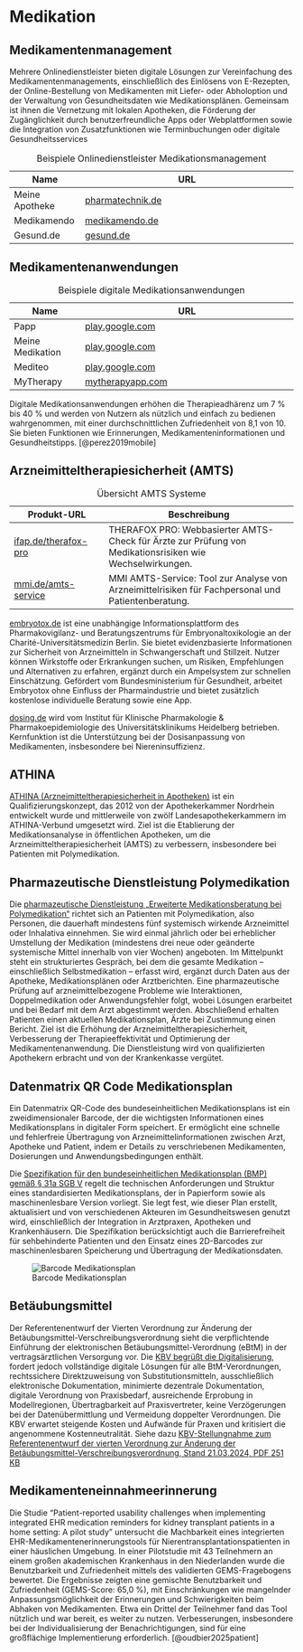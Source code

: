 # Medikation

## Medikamentenmanagement

Mehrere Onlinedienstleister bieten digitale Lösungen zur Vereinfachung des Medikamentenmanagements, einschließlich des Einlösens von E-Rezepten, der Online-Bestellung von Medikamenten mit Liefer- oder Abholoption und der Verwaltung von Gesundheitsdaten wie Medikationsplänen. Gemeinsam ist ihnen die Vernetzung mit lokalen Apotheken, die Förderung der Zugänglichkeit durch benutzerfreundliche Apps oder Webplattformen sowie die Integration von Zusatzfunktionen wie Terminbuchungen oder digitale Gesundheitsservices

| Name                  | URL                                                                 |
|-----------------------|---------------------------------------------------------------------|
| Meine Apotheke        | [pharmatechnik.de](https://www.pharmatechnik.de/app-und-web-meine-apotheke) |
| Medikamendo           | [medikamendo.de](https://medikamendo.de/)                           |
| Gesund.de             | [gesund.de](https://www.gesund.de/)                                 |

: Beispiele Onlinedienstleister Medikationsmanagement

## Medikamentenanwendungen

| Name                  | URL                                                                 |
|-----------------------|---------------------------------------------------------------------|
| Papp                  | [play.google.com](https://play.google.com/store/apps/details?id=com.rwthaachen.papp) |
| Meine Medikation      | [play.google.com](https://play.google.com/store/apps/details?id=de.barmer.meinemedikation) |
| Mediteo               | [play.google.com](https://play.google.com/store/apps/details?id=com.mediteo.mobile) |
| MyTherapy             | [mytherapyapp.com](https://www.mytherapyapp.com/de/app-zum-bundeseinheitlichen-medikationsplan-scan) |

: Beispiele digitale Medikationsanwendungen

Digitale Medikationsanwendungen erhöhen die Therapieadhärenz um 7 % bis 40 % und werden von Nutzern als nützlich und einfach zu bedienen wahrgenommen, mit einer durchschnittlichen Zufriedenheit von 8,1 von 10. Sie bieten Funktionen wie Erinnerungen, Medikamenteninformationen und Gesundheitstipps. [@perez2019mobile]

## Arzneimitteltherapiesicherheit (AMTS)

| Produkt-URL                                     | Beschreibung                                                                                   |
|-------------------------------------------------|------------------------------------------------------------------------------------------------|
| [ifap.de/therafox-pro](https://www.ifap.de/deu_de/lp/therafox-pro-fuer-aerzte.html) | THERAFOX PRO: Webbasierter AMTS-Check für Ärzte zur Prüfung von Medikationsrisiken wie Wechselwirkungen. |
| [mmi.de/amts-service](https://www.mmi.de/mmi-pharmindex/mmi-amts-service)           | MMI AMTS-Service: Tool zur Analyse von Arzneimittelrisiken für Fachpersonal und Patientenberatung.       |

: Übersicht AMTS Systeme

[embryotox.de](https://www.embryotox.de/) ist eine unabhängige Informationsplattform des Pharmakovigilanz- und Beratungszentrums für Embryonaltoxikologie an der Charité-Universitätsmedizin Berlin. Sie bietet evidenzbasierte Informationen zur Sicherheit von Arzneimitteln in Schwangerschaft und Stillzeit. Nutzer können Wirkstoffe oder Erkrankungen suchen, um Risiken, Empfehlungen und Alternativen zu erfahren, ergänzt durch ein Ampelsystem zur schnellen Einschätzung. Gefördert vom Bundesministerium für Gesundheit, arbeitet Embryotox ohne Einfluss der Pharmaindustrie und bietet zusätzlich kostenlose individuelle Beratung sowie eine App.

[dosing.de](https://dosing.de/) wird vom Institut für Klinische Pharmakologie & Pharmakoepidemiologie des Universitätsklinikums Heidelberg betrieben. Kernfunktion ist die Unterstützung bei der Dosisanpassung von Medikamenten, insbesondere bei Niereninsuffizienz.

## ATHINA

[ATHINA (Arzneimitteltherapiesicherheit in Apotheken)](https://www.aknr.de/amts/athina) ist ein Qualifizierungskonzept, das 2012 von der Apothekerkammer Nordrhein entwickelt wurde und mittlerweile von zwölf Landesapothekerkammern im ATHINA-Verbund umgesetzt wird. Ziel ist die Etablierung der Medikationsanalyse in öffentlichen Apotheken, um die Arzneimitteltherapiesicherheit (AMTS) zu verbessern, insbesondere bei Patienten mit Polymedikation.

## Pharmazeutische Dienstleistung Polymedikation

Die [pharmazeutische Dienstleistung „Erweiterte Medikationsberatung bei Polymedikation“](https://www.abda.de/pharmazeutische-dienstleistungen/polymedikation/) richtet sich an Patienten mit Polymedikation, also Personen, die dauerhaft mindestens fünf systemisch wirkende Arzneimittel oder Inhalativa einnehmen. Sie wird einmal jährlich oder bei erheblicher Umstellung der Medikation (mindestens drei neue oder geänderte systemische Mittel innerhalb von vier Wochen) angeboten. Im Mittelpunkt steht ein strukturiertes Gespräch, bei dem die gesamte Medikation – einschließlich Selbstmedikation – erfasst wird, ergänzt durch Daten aus der Apotheke, Medikationsplänen oder Arztberichten. Eine pharmazeutische Prüfung auf arzneimittelbezogene Probleme wie Interaktionen, Doppelmedikation oder Anwendungsfehler folgt, wobei Lösungen erarbeitet und bei Bedarf mit dem Arzt abgestimmt werden. Abschließend erhalten Patienten einen aktuellen Medikationsplan, Ärzte bei Zustimmung einen Bericht. Ziel ist die Erhöhung der Arzneimitteltherapiesicherheit, Verbesserung der Therapieeffektivität und Optimierung der Medikamentenanwendung. Die Dienstleistung wird von qualifizierten Apothekern erbracht und von der Krankenkasse vergütet.

## Datenmatrix QR Code Medikationsplan

Ein Datenmatrix QR-Code des bundeseinheitlichen Medikationsplans ist ein zweidimensionaler Barcode, der die wichtigsten Informationen eines Medikationsplans in digitaler Form speichert. Er ermöglicht eine schnelle und fehlerfreie Übertragung von Arzneimittelinformationen zwischen Arzt, Apotheke und Patient, indem er Details zu verschriebenen Medikamenten, Dosierungen und Anwendungsbedingungen enthält.

Die [Spezifikation für den bundeseinheitlichen Medikationsplan (BMP) gemäß § 31a SGB V](https://www.kbv.de/media/sp/Medikationsplan_Anlage3_ab_01.04.2023.pdf) regelt die technischen Anforderungen und Struktur eines standardisierten Medikationsplans, der in Papierform sowie als maschinenlesbare Version vorliegt. Sie legt fest, wie dieser Plan erstellt, aktualisiert und von verschiedenen Akteuren im Gesundheitswesen genutzt wird, einschließlich der Integration in Arztpraxen, Apotheken und Krankenhäusern. Die Spezifikation berücksichtigt auch die Barrierefreiheit für sehbehinderte Patienten und den Einsatz eines 2D-Barcodes zur maschinenlesbaren Speicherung und Übertragung der Medikationsdaten.

![Barcode Medikationsplan](assets/barcode.png)

## Betäubungsmittel

Der Referentenentwurf der Vierten Verordnung zur Änderung der Betäubungsmittel-Verschreibungsverordnung sieht die verpflichtende Einführung der elektronischen Betäubungsmittel-Verordnung (eBtM) in der vertragsärztlichen Versorgung vor. Die [KBV begrüßt die Digitalisierung](https://www.kbv.de/html/68523.php), fordert jedoch vollständige digitale Lösungen für alle BtM-Verordnungen, rechtssichere Direktzuweisung von Substitutionsmitteln, ausschließlich elektronische Dokumentation, minimierte dezentrale Dokumentation, digitale Verordnung von Praxisbedarf, ausreichende Erprobung in Modellregionen, Übertragbarkeit auf Praxisvertreter, keine Verzögerungen bei der Datenübermittlung und Vermeidung doppelter Verordnungen. Die KBV erwartet steigende Kosten und Aufwände für Praxen und kritisiert die angenommene Kostenneutralität. Siehe dazu [KBV-Stellungnahme zum Referentenentwurf der vierten Verordnung zur Änderung der Betäubungsmittel-Verschreibungsverordnung, Stand 21.03.2024, PDF 251 KB](https://www.kbv.de/media/sp/2024-03-21_KBV_Stellungnahme_eBtM-Rezepte.pdf)

## Medikamenteneinnahmeerinnerung

Die Studie "Patient-reported usability challenges when implementing integrated EHR medication reminders for kidney transplant patients in a home setting: A pilot study" untersucht die Machbarkeit eines integrierten EHR-Medikamentenerinnerungstools für Nierentransplantationspatienten in einer häuslichen Umgebung. In einer Pilotstudie mit 43 Teilnehmern an einem großen akademischen Krankenhaus in den Niederlanden wurde die Benutzbarkeit und Zufriedenheit mittels des validierten GEMS-Fragebogens bewertet. Die Ergebnisse zeigten eine gemischte Benutzbarkeit und Zufriedenheit (GEMS-Score: 65,0 %), mit Einschränkungen wie mangelnder Anpassungsmöglichkeit der Erinnerungen und Schwierigkeiten beim Abhaken von Medikamenten. Etwa ein Drittel der Teilnehmer fand das Tool nützlich und war bereit, es weiter zu nutzen. Verbesserungen, insbesondere bei der Individualisierung der Benachrichtigungen, sind für eine großflächige Implementierung erforderlich. [@oudbier2025patient]

